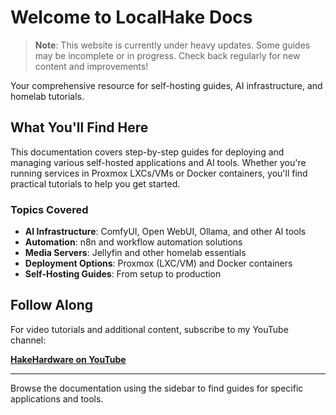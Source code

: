 # Welcome to LocalHake Docs

> **Note**: This website is currently under heavy updates. Some guides may be incomplete or in progress. Check back regularly for new content and improvements!

Your comprehensive resource for self-hosting guides, AI infrastructure, and homelab tutorials.

## What You'll Find Here

This documentation covers step-by-step guides for deploying and managing various self-hosted applications and AI tools. Whether you're running services in Proxmox LXCs/VMs or Docker containers, you'll find practical tutorials to help you get started.

### Topics Covered

- **AI Infrastructure**: ComfyUI, Open WebUI, Ollama, and other AI tools
- **Automation**: n8n and workflow automation solutions
- **Media Servers**: Jellyfin and other homelab essentials
- **Deployment Options**: Proxmox (LXC/VM) and Docker containers
- **Self-Hosting Guides**: From setup to production

## Follow Along

For video tutorials and additional content, subscribe to my YouTube channel:

**[HakeHardware on YouTube](https://www.youtube.com/@hakehardware)**

---

Browse the documentation using the sidebar to find guides for specific applications and tools.
